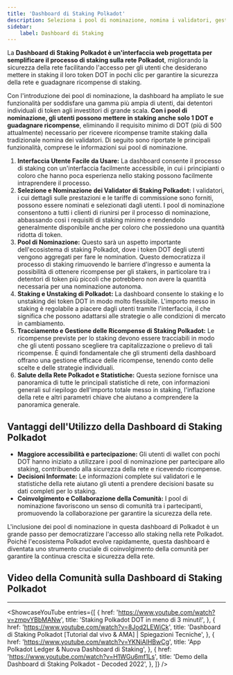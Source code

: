 ```yaml
---
title: 'Dashboard di Staking Polkadot'
description: Seleziona i pool di nominazione, nomina i validatori, gestisci il tuo staking…
sidebar:
    label: Dashboard di Staking
---
```



La **Dashboard di Staking Polkadot è un'interfaccia web progettata per semplificare il processo di staking sulla rete Polkadot**, migliorando la sicurezza della rete facilitando l'accesso per gli utenti che desiderano mettere in staking il loro token DOT in pochi clic per garantire la sicurezza della rete e guadagnare ricompense di staking.

Con l'introduzione dei pool di nominazione, la dashboard ha ampliato le sue funzionalità per soddisfare una gamma più ampia di utenti, dai detentori individuali di token agli investitori di grande scala. **Con i pool di nominazione, gli utenti possono mettere in staking anche solo 1 DOT e guadagnare ricompense**, eliminando il requisito minimo di DOT (più di 500 attualmente) necessario per ricevere ricompense tramite staking dalla tradizionale nomina dei validatori. Di seguito sono riportate le principali funzionalità, comprese le informazioni sui pool di nominazione.

1. **Interfaccia Utente Facile da Usare:** La dashboard consente il processo di staking con un'interfaccia facilmente accessibile, in cui i principianti o coloro che hanno poca esperienza nello staking possono facilmente intraprendere il processo.
2. **Selezione e Nominazione dei Validator di Staking Polkadot:** I validatori, i cui dettagli sulle prestazioni e le tariffe di commissione sono forniti, possono essere nominati e selezionati dagli utenti. I pool di nominazione consentono a tutti i clienti di riunirsi per il processo di nominazione, abbassando così i requisiti di staking minimo e rendendolo generalmente disponibile anche per coloro che possiedono una quantità ridotta di token.
3. **Pool di Nominazione:** Questo sarà un aspetto importante dell'ecosistema di staking Polkadot, dove i token DOT degli utenti vengono aggregati per fare le nomination. Questo democratizza il processo di staking rimuovendo le barriere d'ingresso e aumenta la possibilità di ottenere ricompense per gli stakers, in particolare tra i detentori di token più piccoli che potrebbero non avere la quantità necessaria per una nominazione autonoma.
4. **Staking e Unstaking di Polkadot:** La dashboard consente lo staking e lo unstaking dei token DOT in modo molto flessibile. L'importo messo in staking è regolabile a piacere dagli utenti tramite l'interfaccia, il che significa che possono adattarsi alle strategie o alle condizioni di mercato in cambiamento.
5. **Tracciamento e Gestione delle Ricompense di Staking Polkadot:** Le ricompense previste per lo staking devono essere tracciabili in modo che gli utenti possano scegliere tra capitalizzazione o prelievo di tali ricompense. È quindi fondamentale che gli strumenti della dashboard offrano una gestione efficace delle ricompense, tenendo conto delle scelte e delle strategie individuali.
6. **Salute della Rete Polkadot e Statistiche:** Questa sezione fornisce una panoramica di tutte le principali statistiche di rete, con informazioni generali sul riepilogo dell'importo totale messo in staking, l'inflazione della rete e altri parametri chiave che aiutano a comprendere la panoramica generale.

## Vantaggi dell'Utilizzo della Dashboard di Staking Polkadot
- **Maggiore accessibilità e partecipazione:** Gli utenti di wallet con pochi DOT hanno iniziato a utilizzare i pool di nominazione per partecipare allo staking, contribuendo alla sicurezza della rete e ricevendo ricompense.
- **Decisioni Informate:** Le informazioni complete sui validatori e le statistiche della rete aiutano gli utenti a prendere decisioni basate su dati completi per lo staking.
- **Coinvolgimento e Collaborazione della Comunità:** I pool di nominazione favoriscono un senso di comunità tra i partecipanti, promuovendo la collaborazione per garantire la sicurezza della rete.

L'inclusione dei pool di nominazione in questa dashboard di Polkadot è un grande passo per democratizzare l'accesso allo staking nella rete Polkadot. Poiché l'ecosistema Polkadot evolve rapidamente, questa dashboard è diventata uno strumento cruciale di coinvolgimento della comunità per garantire la continua crescita e sicurezza della rete.

## Video della Comunità sulla Dashboard di Staking Polkadot
------------
<ShowcaseYouTube
  entries={[
    {
      href: 'https://www.youtube.com/watch?v=zmpvYBbMANw',
      title: 'Staking Polkadot DOT in meno di 3 minuti!',
    },
       {
      href: 'https://www.youtube.com/watch?v=8Jod2LEWiCk',
      title: 'Dashboard di Staking Polkadot [Tutorial dal vivo & AMA] | Spiegazioni Tecniche',
    },
           {
      href: 'https://www.youtube.com/watch?v=YKNiAlHBwCg',
      title: 'App Polkadot Ledger & Nuova Dashboard di Staking',
    },
               {
      href: 'https://www.youtube.com/watch?v=H1WGu6mf1Ls',
      title: 'Demo della Dashboard di Staking Polkadot - Decoded 2022',
    },
  ]} />
